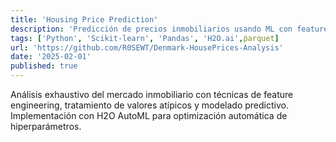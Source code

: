 ```yaml
---
title: 'Housing Price Prediction'
description: 'Predicción de precios inmobiliarios usando ML con feature engineering avanzado y EDA con grandes volumnes de data real.'
tags: ['Python', 'Scikit-learn', 'Pandas', 'H2O.ai',ṕarquet]
url: 'https://github.com/R0SEWT/Denmark-HousePrices-Analysis'
date: '2025-02-01'
published: true
---
```


Análisis exhaustivo del mercado inmobiliario con técnicas de feature engineering, tratamiento de valores atípicos y modelado predictivo. Implementación con H2O AutoML para optimización automática de hiperparámetros.
